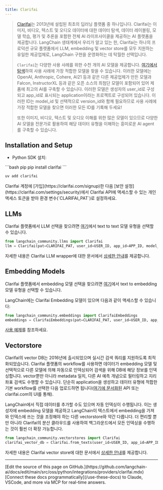 ```yaml
---
title: Clarifai
---
```


>[Clarifai](https://clarifai.com)는 2013년에 설립된 최초의 딥러닝 플랫폼 중 하나입니다. Clarifai는 이미지, 비디오, 텍스트 및 오디오 데이터에 대한 데이터 탐색, 데이터 레이블링, 모델 학습, 평가 및 추론을 포함한 전체 AI 라이프사이클을 제공하는 AI 플랫폼을 제공합니다. LangChain 생태계에서 우리가 알고 있는 한, Clarifai는 하나의 프로덕션 규모 플랫폼에서 LLM, embedding 및 vector store를 모두 지원하는 유일한 제공업체로, LangChain 구현을 운영화하는 데 탁월한 선택입니다.
>
> `Clarifai`는 다양한 사용 사례를 위한 수천 개의 AI 모델을 제공합니다. [여기에서 탐색](https://clarifai.com/explore)하여 사용 사례에 가장 적합한 모델을 찾을 수 있습니다. 이러한 모델에는 OpenAI, Anthropic, Cohere, AI21 등과 같은 다른 제공업체가 만든 모델과 Falcon, InstructorXL 등과 같은 오픈 소스의 최첨단 모델이 포함되어 있어 제품에 최고의 AI를 구축할 수 있습니다. 이러한 모델은 생성자의 user_id로 구성되고 app_id로 표시되는 application이라는 프로젝트로 구성되어 있습니다. 이러한 ID는 model_id 및 선택적으로 version_id와 함께 필요하므로 사용 사례에 가장 적합한 모델을 찾으면 이러한 모든 ID를 기록해 두세요!
>
>또한 이미지, 비디오, 텍스트 및 오디오 이해를 위한 많은 모델이 있으므로 다양한 AI 모델을 전문가로 활용하여 해당 데이터 유형을 이해하는 흥미로운 AI agent를 구축할 수 있습니다.


## Installation and Setup
- Python SDK 설치:
<CodeGroup>
```bash pip
pip install clarifai
```

```bash uv
uv add clarifai
```
</CodeGroup>
Clarifai 계정에 [가입](https://clarifai.com/signup)한 다음 [보안 설정](https://clarifai.com/settings/security)에서 Clarifai API에 액세스할 수 있는 개인 액세스 토큰을 받아 환경 변수(`CLARIFAI_PAT`)로 설정하세요.


## LLMs

Clarifai 플랫폼에서 LLM 선택을 찾으려면 [여기](https://clarifai.com/explore/models?filterData=%5B%7B%22field%22%3A%22model_type_id%22%2C%22value%22%3A%5B%22text-to-text%22%5D%7D%5D&page=1&perPage=24)에서 text to text 모델 유형을 선택할 수 있습니다.

```python
from langchain_community.llms import Clarifai
llm = Clarifai(pat=CLARIFAI_PAT, user_id=USER_ID, app_id=APP_ID, model_id=MODEL_ID)
```

자세한 내용은 Clarifai LLM wrapper에 대한 문서에서 [상세한 안내](/oss/python/integrations/llms/clarifai)를 제공합니다.


## Embedding Models

Clarifai 플랫폼에서 embedding 모델 선택을 찾으려면 [여기](https://clarifai.com/explore/models?page=1&perPage=24&filterData=%5B%7B%22field%22%3A%22model_type_id%22%2C%22value%22%3A%5B%22text-embedder%22%5D%7D%5D)에서 text to embedding 모델 유형을 선택할 수 있습니다.

LangChain에는 Clarifai Embedding 모델이 있으며 다음과 같이 액세스할 수 있습니다:
```python
from langchain_community.embeddings import ClarifaiEmbeddings
embeddings = ClarifaiEmbeddings(pat=CLARIFAI_PAT, user_id=USER_ID, app_id=APP_ID, model_id=MODEL_ID)
```

[사용 예제](/oss/python/integrations/document_loaders/couchbase)를 참조하세요.


## Vectorstore

Clarifai의 vector DB는 2016년에 출시되었으며 실시간 검색 쿼리를 지원하도록 최적화되었습니다. Clarifai 플랫폼의 workflow를 사용하면 데이터가 embedding 모델 및 선택적으로 다른 모델에 의해 자동으로 인덱싱되어 검색을 위해 DB에 해당 정보를 인덱싱합니다. vector뿐만 아니라 metadata 일치, 다른 AI 예측 개념으로 필터링하고 지리 좌표 검색도 수행할 수 있습니다. 단순히 application을 생성하고 데이터 유형에 적합한 기본 workflow를 선택한 다음 업로드하면 됩니다([여기에 문서화된](https://docs.clarifai.com/api-guide/data/create-get-update-delete) API 또는 clarifai.com의 UI를 통해).

LangChain에서 직접 데이터를 추가할 수도 있으며 자동 인덱싱이 수행됩니다. 이는 생성자에 embedding 모델을 제공하고 LangChain이 텍스트에서 embedding을 가져와 인덱스에 쓰는 것을 조정해야 하는 다른 vectorstore와 약간 다릅니다. 더 편리할 뿐만 아니라 Clarifai의 분산 클라우드를 사용하여 백그라운드에서 모든 인덱싱을 수행하는 것이 훨씬 더 확장 가능합니다.

```python
from langchain_community.vectorstores import Clarifai
clarifai_vector_db = Clarifai.from_texts(user_id=USER_ID, app_id=APP_ID, texts=texts, pat=CLARIFAI_PAT, number_of_docs=NUMBER_OF_DOCS, metadatas = metadatas)
```
자세한 내용은 Clarifai vector store에 대한 문서에서 [상세한 안내](/oss/python/integrations/vectorstores/clarifai)를 제공합니다.

---

<Callout icon="pen-to-square" iconType="regular">
    [Edit the source of this page on GitHub.](https://github.com/langchain-ai/docs/edit/main/src/oss/python/integrations/providers/clarifai.mdx)
</Callout>
<Tip icon="terminal" iconType="regular">
    [Connect these docs programmatically](/use-these-docs) to Claude, VSCode, and more via MCP for    real-time answers.
</Tip>
